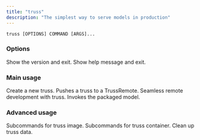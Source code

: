 ```yaml
---
title: "truss"
description: "The simplest way to serve models in production"
---
```


``` Usage
truss [OPTIONS] COMMAND [ARGS]...
```

### Options

<ParamField body="--version">
Show the version and exit.
</ParamField>

<ParamField body="--help">
Show help message and exit.
</ParamField>

### Main usage

<CardGroup cols={1}>
<Card title="truss init" href="/reference/cli/init">
Create a new truss.
</Card>
<Card title="truss push" href="/reference/cli/push">
Pushes a truss to a TrussRemote.
</Card>
<Card title="truss watch" href="/reference/cli/watch">
Seamless remote development with truss.
</Card>
<Card title="truss predict" href="/reference/cli/predict">
Invokes the packaged model.
</Card>
</CardGroup>

### Advanced usage

<CardGroup cols={1}>
<Card title="truss image" href="/reference/cli/image">
Subcommands for truss image.
</Card>
<Card title="truss container" href="/reference/cli/container">
Subcommands for truss container.
</Card>
<Card title="truss cleanup" href="/reference/cli/cleanup">
Clean up truss data.
</Card>
</CardGroup>
